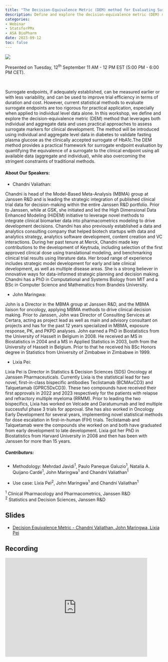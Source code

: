 ```yaml
---
title: "The Decision-Equivalence Metric (DEM) method for Evaluating Surrogate Endpoints for Accelerated Clinical Development Using a Combination of Individual Level and Aggregate Level Literature Data: Chandni Valiathan, John Maringwa and Lixia Pei"
description: Define and explore the decision-equivalence metric (DEM) method that leverages both individual and aggregate data and uses practical approaches to assess surrogate markers for clinical development.
categories: 
- Webinar
- StatsforPMx
- ASA BioPharm
date: 2023-09-12
toc: false
---
```


![](/images/webinar-sep2023.jpg)

Presented on Tuesday, 12^th^ September 11 AM - 12 PM EST (5:00 PM - 6:00 PM CET).

<br> 

Surrogate endpoints, if adequately established, can be measured earlier or with less variability, and can be used to improve trial efficiency in terms of duration and cost. However, current statistical methods to evaluate surrogate endpoints are too rigorous for practical application, especially when applied to individual level data alone. In this workshop, we define and explore the decision-equivalence metric (DEM) method that leverages both individual and aggregate data and uses practical approaches to assess surrogate markers for clinical development. The method will be introduced using individual and aggregate level data in diabetes to validate fasting plasma glucose as the clinically accepted surrogate of HbA1c.The DEM method provides a practical framework for surrogate endpoint evaluation by quantifying the equivalence of a surrogate to the clinical endpoint using all available data (aggregate and individual), while also overcoming the stringent constraints of traditional methods.

#### About Our Speakers:

-   Chandni Valiathan:

Chandni is head of the Model-Based Meta-Analysis (MBMA) group at Janssen R&D and is leading the strategic integration of published clinical trial data for decision-making within the entire Janssen R&D portfolio. Prior to Janssen, while at GSK, she initiated and led the High Dimensional Data Enhanced Modeling (HiDEM) initiative to leverage novel methods to integrate clinical biomarker data into pharmacometrics modeling to drive development decisions. Chandni has also previously established a data and analytics consulting company that helped biotech startups with data and analytics strategy, analytics software development, content creation and VC interactions. During her past tenure at Merck, Chandni made key contributions to the development of Keytruda, including selection of the first approved clinical dose using translational modeling, and benchmarking clinical trial results using literature data. Her broad range of experience includes strategic model development for early and late clinical development, as well as multiple disease areas. She is a strong believer in innovative ways for data-informed strategic planning and decision making. Chandni has a PhD in Computational and Systems Biology from MIT and a BSc in Computer Science and Mathematics from Brandeis University.

-   John Maringwa:

John is a Director in the MBMA group at Janssen R&D, and the MBMA liaison for oncology, applying MBMA methods to drive clinical decision making. Prior to Janssen, John was Director of Consulting Services at Certara, acting as project lead as well as main and advisory consultant on projects and has for the past 12 years specialized in MBMA, exposure response, PK, and PKPD analyses. John earned a PhD in Biostatistics from the University of Hasselt in Belgium in 2008. He received an MS in Biostatistics in 2004 and a MS in Applied Statistics in 2003, both from the University of Hasselt in Belgium. Prior to that he received his BSc Honors degree in Statistics from University of Zimbabwe in Zimbabwe in 1999.

-   Lixia Pei:

Lixia Pei is Director in Statistics & Decision Sciences (SDS) Oncology at Janssen Pharmaceuticals. Currently Lixia is the statistical lead for two novel, first-in-class bispecific antibodies Teclistamab (BCMAxCD3) and Talquetamab (GPRC5DxCD3). These two compounds have received their first approvals in 2022 and 2023 respectively for the patients with relapse and refractory multiple myeloma (RRMM). Prior to leading the two bispecifics, Lixia has worked on Velcade and Daratumumab and led multiple successful phase 3 trials for approval. She has also worked in Oncology Early Development for several years, implementing novel statistical methods for dose escalation in first-in-human (FIH) trials. Teclistamab and Talquetamab were the compounds she worked on and both have graduated from early development to late development. Lixia got her PhD in Biostatistics from Harvard University in 2008 and then has been with Janssen for more than 15 years.

##### Contributors:

-   Methodology: Mehrdad Javidi^1^, Paulo Paneque Galuzio^1^, Natalia A. Quijano Cardé^1^, John Maringwa^1^ and Chandni Valiathan^1^

-   Use case: Lixia Pei^2^, John Maringwa^1^ and Chandni Valiathan^1^

^1^ Clinical Pharmacology and Pharmacometrics, Janssen R&D\
^2^ Statistics and Decision Sciences, Janssen R&D


## Slides

-   [Decision Equivalence Metric - Chandni Valiathan, John Maringwa, Lixia Pei](../../../files/2023-09-12 SxP SIG DEM - Chandni Valiathan John Maringwa Lixia Pei.pdf){target="_blank"}


## Recording
<iframe width="90%" height="315" src="https://www.youtube.com/embed/RuZgHVszxng" frameborder="0" allowfullscreen> 

